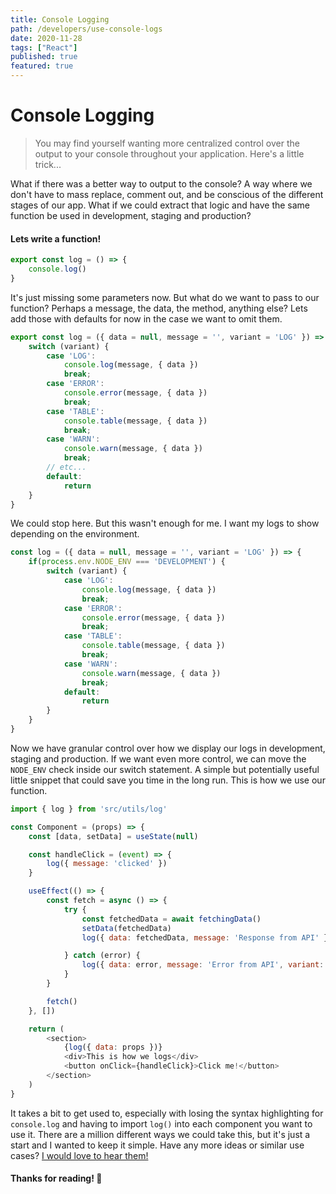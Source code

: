 ```yaml
---
title: Console Logging
path: /developers/use-console-logs
date: 2020-11-28
tags: ["React"]
published: true
featured: true
---
```


# Console Logging

>You may find yourself wanting more centralized control over the output to your console throughout your application.
Here's a little trick...


What if there was a better way to output to the console? A way where we don't have to
mass replace, comment out, and be conscious of the different stages of our app. What if we
could extract that logic and have the same function be used in development, staging and production?

#### Lets write a function!

```jsx:title=src/utils/log.js
export const log = () => {
    console.log()
}
```

It's just missing some parameters now. But what do we want to pass to our function?
Perhaps a message, the data, the method, anything else? Lets add those with defaults for now
in the case we want to omit them.

```jsx:title=src/utils/log.js
export const log = ({ data = null, message = '', variant = 'LOG' }) => {
    switch (variant) {
        case 'LOG':
            console.log(message, { data })
            break;
        case 'ERROR':
            console.error(message, { data })
            break;
        case 'TABLE':
            console.table(message, { data })
            break;
        case 'WARN':
            console.warn(message, { data })
            break;
        // etc...
        default:
            return
    }
}
```

We could stop here. But this wasn't enough for me.
I want my logs to show depending on the environment.


```jsx:title=src/utils/log.js {3-5}
const log = ({ data = null, message = '', variant = 'LOG' }) => {
    if(process.env.NODE_ENV === 'DEVELOPMENT') {
        switch (variant) {
            case 'LOG':
                console.log(message, { data })
                break;
            case 'ERROR':
                console.error(message, { data })
                break;
            case 'TABLE':
                console.table(message, { data })
                break;
            case 'WARN':
                console.warn(message, { data })
                break;
            default:
                return
        }
    }
}
```

Now we have granular control over how we display our logs in development, staging and production.
If we want even more control, we can move the `NODE_ENV` check inside our switch statement.
A simple but potentially useful little snippet that could save you time in the long run.
This is how we use our function.

```jsx:title=src/components/component.js
import { log } from 'src/utils/log'

const Component = (props) => {
    const [data, setData] = useState(null)

    const handleClick = (event) => {
        log({ message: 'clicked' })
    }

    useEffect(() => {
        const fetch = async () => {
            try {
                const fetchedData = await fetchingData()
                setData(fetchedData)
                log({ data: fetchedData, message: 'Response from API' })

            } catch (error) {
                log({ data: error, message: 'Error from API', variant: 'ERROR' })
            }
        }

        fetch()
    }, [])

    return (
        <section>
            {log({ data: props })}
            <div>This is how we logs</div>
            <button onClick={handleClick}>Click me!</button>
        </section>
    )
}
```

It takes a bit to get used to, especially with losing the syntax highlighting for `console.log` and having to import `log()` into each component you want to use it.
There are a million different ways we could take this, but it's just a start and I wanted to keep it simple.
Have any more ideas or similar use cases? [I would love to hear them!](/contact/)

#### Thanks for reading! 👋


